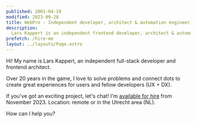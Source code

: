 ```yaml
---
published: 2001-04-19
modified: 2023-09-28
title: WebPro - Independent developer, architect & automation engineer
description:
  Lars Kappert is an independent frontend developer, architect & automation engineer (JavaScript, TypeScript, Node.js)
prefetch: /hire-me
layout: ../layouts/Page.astro
---
```



Hi! My name is Lars Kappert, an independent full-stack developer and frontend architect.

Over 20 years in the game, I love to solve problems and connect dots to create great experiences for users and fellow
developers (UX + DX).

If you've got an exciting project, let's chat! I'm [available for hire][hire-me] from November 2023. Location: remote or
in the Utrecht area (NL).

How can I help you?

<div class="home-links">
  <ul>
    <HomeLink
      description="Frontend Ramblings"
      href={BLOG_PATHNAME}
      title="The Frontend Ramblings blog"
      sprite="blog"
    />
    <HomeLink
      description="github.com/webpro"
      href="https://github.com/webpro"
      title="My GitHub profile"
      sprite="github"
      rel="me"
    />
    <HomeLink
      description="@webpro@fosstodon.org"
      href="https://fosstodon.org/@webpro"
      title="My Mastodon profile"
      sprite="mastodon"
      rel="me"
    />
    <HomeLink
    description="@webprolific"
      href="https://twitter.com/webprolific"
      title="My Twitter profile"
      sprite="twitter"
      rel="me"
    />
    <HomeLink
      description="linkedin.com/larskappert"
      href="https://linkedin.com/larskappert"
      title="My LinkedIn profile"
      sprite="linkedin"
      rel="me"
    />
    <HomeLink
    description="LarsKappert-CV.pdf"
      href="/LarsKappert-CV.pdf"
      title="My curriculum vitae"
      sprite="pdf"
      rel="me"
    />
    <HomeLink
      description="lars@webpro.nl"
      href="mailto:lars@w%65bpro.nl"
      title="My email address"
      sprite="email"
    />
    <HomeLink
      description="Frontend References"
      href="/references"
      title="Things I always forget"
      sprite="references"
    />

  </ul>
</div>

<footer />

[hire-me]: ./hire-me

